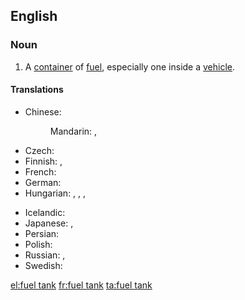 ==English==

===Noun===
{{en-noun|head=[[fuel]] [[tank]]}}

# A [[container]] of [[fuel]], especially one inside a [[vehicle]].

====Translations====
{{trans-top|a container of fuel}}
* Chinese:
*: Mandarin: {{t+|cmn|油箱|tr=yóuxiāng|sc=Hani}}, {{t|cmn|油缸|tr=yóugāng|sc=Hani}}
* Czech: {{t|cs|palivová nádrž|f}}
* Finnish: {{t|fi|polttoainesäiliö}}, {{t|fi|polttoainetankki}}
* French: {{t|fr|réservoir à carburant|m}}
* German: {{t+|de|Kraftstofftank|m}}
* Hungarian: {{t|hu|üzemanyagtartály}}, {{t+|hu|benzintartály}}, {{t|hu|benzintank}}, {{t+|hu|tank}}
{{trans-mid}}
* Icelandic: {{t|is|eldsneytistankur|m}}
* Japanese: {{t|ja|燃料タンク|tr=nenryō tanku|sc=Jpan}}, {{t+|ja|タンク|tr=tanku|sc=Jpan}}
* Persian: {{t+|fa|باک|tr=bâk|sc=fa-Arab}}
* Polish: {{t|pl|zbiornik paliwa|m}}
* Russian: {{t|ru|то́пливный бак|m|sc=Cyrl}}, {{t+|ru|бак|m|sc=Cyrl}}
* Swedish: {{t|sv|bränsletank|c}}
{{trans-bottom}}

[[el:fuel tank]]
[[fr:fuel tank]]
[[ta:fuel tank]]